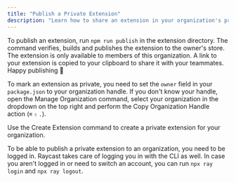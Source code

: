```yaml
---
title: "Publish a Private Extension"
description: "Learn how to share an extension in your organization's private extension store"
---
```


To publish an extension, run `npm run publish` in the extension directory. The command verifies, builds and publishes the extension to the owner's store. The extension is only available to members of this organization. A link to your extension is copied to your clipboard to share it with your teammates. Happy publishing 🥳

To mark an extension as private, you need to set the `owner` field in your `package.json` to your organization handle. If you don't know your handle, open the Manage Organization command, select your organization in the dropdown on the top right and perform the Copy Organization Handle action (`⌘` `⇧` `.`).

Use the Create Extension command to create a private extension for your organization.

To be able to publish a private extension to an organization, you need to be logged in. Raycast takes care of logging you in with the CLI as well. In case you aren't logged in or need to switch an account, you can run `npx ray login` and `npx ray logout`.